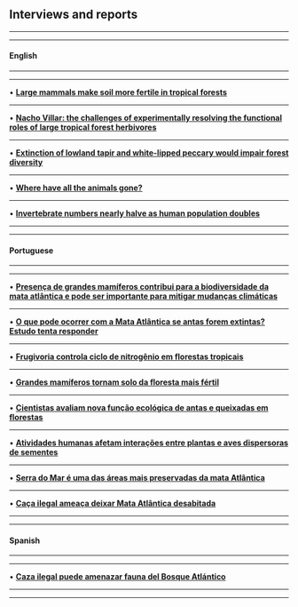 ## **Interviews and reports**

___________________________________________________________________________________________________

___________________________________________________________________________________________________

#### **English**

___________________________________________________________________________________________________

___________________________________________________________________________________________________


• [**Large mammals make soil more fertile in tropical forests**](https://www.britishecologicalsociety.org/large-mammals-make-soil-more-fertile-in-tropical-forests/)

___________________________________________________________________________________________________


• [**Nacho Villar: the challenges of experimentally resolving the functional roles of large tropical forest herbivores**](https://functionalecologists.com/2020/12/10/nacho-villar-the-challenges-of-experimentally-resolving-the-functional-roles-of-large-tropical-forest-herbivores/)

___________________________________________________________________________________________________


• [**Extinction of lowland tapir and white-lipped peccary would impair forest diversity**](https://www.eurekalert.org/pub_releases/2019-11/fda-eol110419.php)

___________________________________________________________________________________________________


• [**Where have all the animals gone?**](https://www.washingtonpost.com/news/achenblog/wp/2014/07/24/where-have-all-the-animals-gone/)

___________________________________________________________________________________________________


• [**Invertebrate numbers nearly halve as human population doubles**](https://phys.org/news/2014-07-invertebrate-halve-human-population.html)

___________________________________________________________________________________________________

___________________________________________________________________________________________________

#### **Portuguese**

___________________________________________________________________________________________________

___________________________________________________________________________________________________


• [**Presença de grandes mamíferos contribui para a biodiversidade da mata atlântica e pode ser importante para mitigar mudanças climáticas**](https://jornal.unesp.br/2022/12/05/presenca-de-grandes-mamiferos-contribui-para-a-biodiversidade-da-mata-atlantica-e-pode-ser-importantes-para-mitigar-as-mudancas-climaticas/)

___________________________________________________________________________________________________


• [**O que pode ocorrer com a Mata Atlântica se antas forem extintas? Estudo tenta responder**](https://brasil.mongabay.com/2023/09/o-que-pode-ocorrer-com-a-mata-atlantica-se-antas-e-queixadas-forem-extintas-estudo-tenta-responder/)

___________________________________________________________________________________________________


• [**Frugivoria controla ciclo de nitrogênio em florestas tropicais**](https://www.biota.org.br/frugivoria-controla-ciclo-de-nitrogenio-em-florestas-tropicais/)

___________________________________________________________________________________________________


• [**Grandes mamíferos tornam solo da floresta mais fértil**](https://agencia.fapesp.br/grandes-mamiferos-tornam-solo-da-floresta-mais-fertil/34879/?fbclid=IwAR1kqTi6uHwtBs-biU9HZhy9cDdLiFDbFi7OFrVZn9hqugSJJppqSQ1ozGQ)

___________________________________________________________________________________________________


• [**Cientistas avaliam nova função ecológica de antas e queixadas em florestas**](https://registro.portaldacidade.com/noticias/regiao/cientistas-avaliam-nova-funcao-ecologica-de-antas-e-queixadas-em-florestas-0325)

___________________________________________________________________________________________________


• [**Atividades humanas afetam interações entre plantas e aves dispersoras de sementes**](https://agencia.fapesp.br/atividades-humanas-afetam-interacoes-entre-plantas-e-aves-dispersoras-de-sementes/32963/)

___________________________________________________________________________________________________


• [**Serra do Mar é uma das áreas mais preservadas da mata Atlântica**](http://g1.globo.com/globo-reporter/noticia/2018/06/serra-do-mar-e-uma-das-areas-mais-preservadas-de-mata-atlantica.html)

___________________________________________________________________________________________________


• [**Caça ilegal ameaça deixar Mata Atlântica desabitada**](https://www.oeco.org.br/noticias/caca-ilegal-ameaca-deixar-mata-atlantica-desabitada/)

___________________________________________________________________________________________________

___________________________________________________________________________________________________

#### **Spanish**

___________________________________________________________________________________________________

___________________________________________________________________________________________________


• [**Caza ilegal puede amenazar fauna del Bosque Atlántico**](https://www.scidev.net/america-latina/biodiversidad/noticias/caza-ilegal-puede-amenazar-fauna-del-bosque-atlantico.html)

___________________________________________________________________________________________________

___________________________________________________________________________________________________

